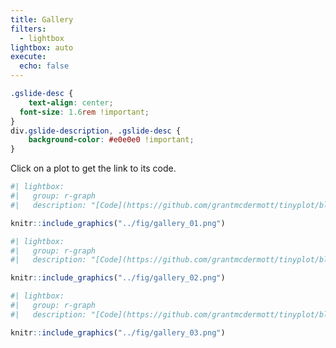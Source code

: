 ```yaml
---
title: Gallery
filters:
  - lightbox
lightbox: auto
execute:
  echo: false
---
```


```css
.gslide-desc {
	text-align: center;
  font-size: 1.6rem !important;
}
div.gslide-description, .gslide-desc {
	background-color: #e0e0e0 !important;
}
```

Click on a plot to get the link to its code.

::: {layout-ncol=2}

```r
#| lightbox:
#|   group: r-graph
#|   description: "[Code](https://github.com/grantmcdermott/tinyplot/blob/main/altdoc/fig/gallery_01.qmd)"

knitr::include_graphics("../fig/gallery_01.png")
```
```r
#| lightbox:
#|   group: r-graph
#|   description: "[Code](https://github.com/grantmcdermott/tinyplot/blob/main/altdoc/fig/gallery_02.qmd)"

knitr::include_graphics("../fig/gallery_02.png")
```
```r
#| lightbox:
#|   group: r-graph
#|   description: "[Code](https://github.com/grantmcdermott/tinyplot/blob/main/altdoc/fig/gallery_03.qmd)"

knitr::include_graphics("../fig/gallery_03.png")
```
:::

